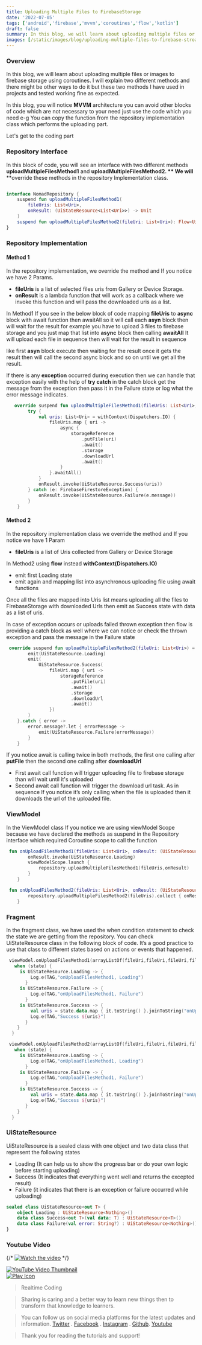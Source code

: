 ```yaml
---
title: Uploading Multiple Files to FirebaseStorage
date: '2022-07-05'
tags: ['android','firebase','mvvm','coroutines','flow','kotlin']
draft: false
summary: In this blog, we will learn about uploading multiple files or images to firebase storage using coroutines. 
images: [/static/images/blog/uploading-multiple-files-to-firebase-stroage.jpg]
---
```


### Overview

In this blog, we will learn about uploading multiple files or images to firebase storage using coroutines. I will explain two different methods and there might be other ways to do it but these two methods I have used in projects and tested working fine as expected.

In this blog, you will notice **MVVM** architecture you can avoid other blocks of code which are not necessary to your need just use the code which you need e-g You can copy the function from the repository implementation class which performs the uploading part.

Let's get to the coding part



### Repository Interface

In this block of code, you will see an interface with two different methods **uploadMultipleFilesMethod1** and **uploadMultipleFilesMethod2. ** We will** **override these methods in the repository Implementation class.

```kotlin

interface NomadRepository {
    suspend fun uploadMultipleFilesMethod1(
        fileUris: List<Uri>, 
        onResult: (UiStateResource<List<Uri>>) -> Unit
    )
	suspend fun uploadMultipleFilesMethod2(fileUri: List<Uri>): Flow<UiStateResource<List<Uri>>>
}
```



### Repository Implementation


#### Method 1

In the repository implementation, we override the method and If you notice we have 2 Params. 


- **fileUris** is a list of selected files uris from Gallery or Device Storage.
- **onResult** is a lambda function that will work as a callback where we invoke this function and will pass the downloaded uris as a list.

In Method1 If you see in the below block of code mapping **fileUris** to **async** block with await function then awaitAll so it will call each **asyn** block then will wait for the result for example you have to upload 3 files to firebase storage and you just map that list into **async** block then calling **awaitAll** It will upload each file in sequence then will wait for the result in sequence 

like first **asyn** block execute then waiting for the result once it gets the result then will call the second async block and so on until we get all the result.

If there is any **exception** occurred during execution then we can handle that exception easily with the help of **try catch** in the catch block get the message from the exception then pass it in the Failure state or log what the error message indicates.

```kotlin
   override suspend fun uploadMultipleFilesMethod1(fileUris: List<Uri>, onResult: (UiStateResource<List<Uri>>) -> Unit) {
        try {
            val uris: List<Uri> = withContext(Dispatchers.IO) {
                fileUris.map { uri ->
                    async {
                        storageReference
                            .putFile(uri)
                            .await()
                            .storage
                            .downloadUrl
                            .await()
                    }
                }.awaitAll()
            }
            onResult.invoke(UiStateResource.Success(uris))
        } catch (e: FirebaseFirestoreException) {
            onResult.invoke(UiStateResource.Failure(e.message))
        }
    }
```


#### Method 2

In the repository implementation class we override the method and If you notice we have 1 Param 


- **fileUris** is a list of Uris collected from Gallery or Device Storage

In Method2 using **flow** instead **withContext(Dispatchers.IO)**


- emit first Loading state 
- emit again and mapping list into asynchronous uploading file using await functions 

Once all the files are mapped into Uris list means uploading all the files to FirebaseStorage with downloaded Urls then emit as Success state with data as a list of uris. 

In case of exception occurs or uploads failed thrown exception then flow is providing a catch block as well where we can notice or check the thrown exception and pass the message in the Failure state

```kotlin
 override suspend fun uploadMultipleFilesMethod2(fileUri: List<Uri>) = flow {
        emit(UiStateResource.Loading)
        emit(
            UiStateResource.Success(
                fileUri.map { uri ->
                    storageReference
                        .putFile(uri)
                        .await()
                        .storage
                        .downloadUrl
                        .await()
                })
        )
    }.catch { error ->
        error.message?.let { errorMessage ->
            emit(UiStateResource.Failure(errorMessage))
        }
    }
```


If you notice await is calling twice in both methods, the first one calling after **putFile** then the second one calling after **downloadUrl**


- First await call function will trigger uploading file to firebase storage than will wait until it's uploaded
- Second await call function will trigger the download url task. As in sequence If you notice it’s only calling when the file is uploaded then it downloads the url of the uploaded file.



### ViewModel

In the ViewModel class If you notice we are using viewModel Scope because we have declared  the methods as suspend in the Repository interface which required Coroutine scope to call the function

```kotlin
 fun onUploadFilesMethod1(fileUris: List<Uri>, onResult: (UiStateResource<List<Uri>>) -> Unit){
        onResult.invoke(UiStateResource.Loading)
        viewModelScope.launch {
            repository.uploadMultipleFilesMethod1(fileUris,onResult)
        }
    }

 fun onUploadFilesMethod2(fileUris: List<Uri>, onResult: (UiStateResource<List<Uri>>) -> Unit) = viewModelScope.launch {
        repository.uploadMultipleFilesMethod2(fileUris).collect { onResult.invoke(it) }
    }


```



### Fragment

In the fragment class, we have used the when condition statement to check the state we are getting from the repository. You can check UiStateResource class in the following block of code. It’s a good practice to use that class to different states based on actions or events that happened.

```kotlin
 viewModel.onUploadFilesMethod1(arrayListOf(fileUri,fileUri,fileUri,fileUri)){ state ->
   when (state) {
     is UiStateResource.Loading -> {
         Log.e(TAG,"onUploadFilesMethod1, Loading")
       }
     is UiStateResource.Failure -> {
         Log.e(TAG,"onUploadFilesMethod1, Failure")
       }
     is UiStateResource.Success -> {
         val uris = state.data.map { it.toString() }.joinToString("onUploadFilesMethod1: \n")
         Log.e(TAG,"Success ${uris}")                   
       }
    }                   
  }

 viewModel.onUploadFilesMethod2(arrayListOf(fileUri,fileUri,fileUri,fileUri)){ state ->
   when (state) {
     is UiStateResource.Loading -> {
         Log.e(TAG,"onUploadFilesMethod1, Loading")
       }
     is UiStateResource.Failure -> {
         Log.e(TAG,"onUploadFilesMethod1, Failure")
       }
     is UiStateResource.Success -> {
         val uris = state.data.map { it.toString() }.joinToString("onUploadFilesMethod1: \n")
         Log.e(TAG,"Success ${uris}")                   
       }
    }                   
  }
```



### UiStateResource

UiStateResource is a sealed class with one object and two data class that represent the following states


- Loading (It can help us to show the progress bar or do your own logic before starting uploading)
- Success (It indicates that everything went well and returns the excepted result)
- Failure (it indicates that there is an exception or failure occurred while uploading)

```kotlin
sealed class UiStateResource<out T> {
    object Loading : UiStateResource<Nothing>()
    data class Success<out T>(val data: T) : UiStateResource<T>() 
    data class Failure(val error: String?) : UiStateResource<Nothing>()
}
```

### Youtube Video

{/* [![Watch the video](/static/images/blog/uploading-multiple-files-to-firebase-stroage.jpg)](https://www.youtube.com/watch?v=jy8QzgW1oYk) */}

<div align="left">
  <a href="https://www.youtube.com/watch?v=jy8QzgW1oYk">
    <div style={{ 
      position: 'relative', 
      display: 'inline-block' 
    }}>
      <img
        src="/static/images/blog/uploading-multiple-files-to-firebase-stroage.jpg"
        alt="YouTube Video Thumbnail"
        style={{
          width: '100%',
          border: '2px solid #e75d60', 
        }}
      />
      <div
        style={{
          position: 'absolute',
          top: 0,
          left: 0,
          width: '100%',
          background: 'rgba(0, 0, 0, 0.9)', // Black overlay with 50% opacity
        }}
      />
      <img
        src="/static/images/youtube-play-btn.png"  
        alt="Play Icon"
        style={{
          position: 'absolute',
          top: '40%',
          left: '50%',
          transform: 'translate(-50%, -50%)',
          width: '120px', // Adjust the size of the play icon as needed
          height: '85px',
        }}
      />
    </div>
  </a>
</div>



> Realtime Coding 

> Sharing is caring and a better way to learn new things then to transform that knowledge to learners.

> You can follow us on social media platforms for the latest updates and information.
[Twitter](https://twitter.com/rtcoding) . [Facebook](https://web.facebook.com/realtimecoding) . [Instagram](https://www.instagram.com/realtimecoding) . [Github](https://github.com/realtimecoding). [Youtube](https://www.youtube.com/channel/UCEw8TWSpI1sgcpv1_dmi8qg/featured)

> Thank you for reading the tutorials and support!

